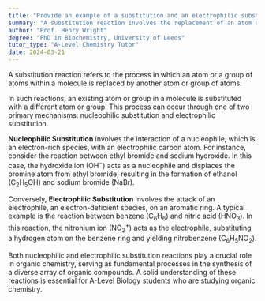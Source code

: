 ```yaml
---
title: "Provide an example of a substitution and an electrophilic substitution reaction"
summary: "A substitution reaction involves the replacement of an atom or group of atoms in a molecule."
author: "Prof. Henry Wright"
degree: "PhD in Biochemistry, University of Leeds"
tutor_type: "A-Level Chemistry Tutor"
date: 2024-03-21
---
```


A substitution reaction refers to the process in which an atom or a group of atoms within a molecule is replaced by another atom or group of atoms.

In such reactions, an existing atom or group in a molecule is substituted with a different atom or group. This process can occur through one of two primary mechanisms: nucleophilic substitution and electrophilic substitution.

**Nucleophilic Substitution** involves the interaction of a nucleophile, which is an electron-rich species, with an electrophilic carbon atom. For instance, consider the reaction between ethyl bromide and sodium hydroxide. In this case, the hydroxide ion ($\text{OH}^-$) acts as a nucleophile and displaces the bromine atom from ethyl bromide, resulting in the formation of ethanol ($\text{C}_2\text{H}_5\text{OH}$) and sodium bromide ($\text{NaBr}$).

Conversely, **Electrophilic Substitution** involves the attack of an electrophile, an electron-deficient species, on an aromatic ring. A typical example is the reaction between benzene ($\text{C}_6\text{H}_6$) and nitric acid ($\text{HNO}_3$). In this reaction, the nitronium ion ($\text{NO}_2^+$) acts as the electrophile, substituting a hydrogen atom on the benzene ring and yielding nitrobenzene ($\text{C}_6\text{H}_5\text{NO}_2$).

Both nucleophilic and electrophilic substitution reactions play a crucial role in organic chemistry, serving as fundamental processes in the synthesis of a diverse array of organic compounds. A solid understanding of these reactions is essential for A-Level Biology students who are studying organic chemistry.
    